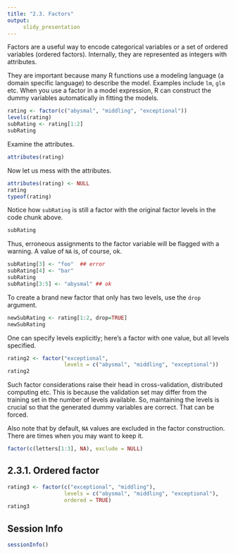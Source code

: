 ```yaml
---
title: "2.3. Factors"
output:
     slidy_presentation
---
```


Factors are a useful way to encode categorical variables or a set of
ordered variables (ordered factors). Internally, they are represented
as integers with attributes.

They are important because many R functions use a modeling language (a
domain specific language) to describe the model. Examples include
`lm`, `glm` etc. When you use a factor in a model expression, R can
construct the dummy variables automatically in fitting the models.

```r
rating <- factor(c("abysmal", "middling", "exceptional"))
levels(rating)
subRating <- rating[1:2]
subRating
```

Examine the attributes.

```r
attributes(rating)
```

Now let us mess with the attributes.

```r
attributes(rating) <- NULL
rating
typeof(rating)
```

Notice how `subRating` is still a factor with the original factor
levels in the code chunk above. 

```r
subRating
```

Thus, erroneous assignments to the factor variable will be
flagged with a warning. A value of `NA` is, of course, ok.

```r
subRating[3] <- "foo"  ## error
subRating[4] <- "bar"
subRating
subRating[3:5] <- "abysmal" ## ok
```

To create a brand new factor that only has two levels, use the `drop`
argument.

```r
newSubRating <- rating[1:2, drop=TRUE]
newSubRating
```

One can specify levels explicitly; here's a factor with one value, but
all levels specified.

```r
rating2 <- factor("exceptional",
                  levels = c("abysmal", "middling", "exceptional"))
rating2
```

Such factor considerations raise their head in cross-validation,
distributed computing etc. This is because the validation set may
differ from the training set in the number of levels available. So,
maintaining the levels is crucial so that the generated dummy
variables are correct. That can be forced.

Also note that by default, `NA` values are excluded in the factor
construction. There are times when you may want to keep it.

```r
factor(c(letters[1:3], NA), exclude = NULL)
```

## 2.3.1. Ordered factor

```r
rating3 <- factor(c("exceptional", "middling"),
                  levels = c("abysmal", "middling", "exceptional"),
                  ordered = TRUE)
rating3
```

## Session Info
```r
sessionInfo()
```
